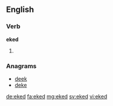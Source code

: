 ==English==

===Verb===
'''eked'''

# {{en-past of|eke}}

===Anagrams===
* [[deek#English|deek]] 
* [[deke#English|deke]]

[[de:eked]]
[[fa:eked]]
[[mg:eked]]
[[sv:eked]]
[[vi:eked]]